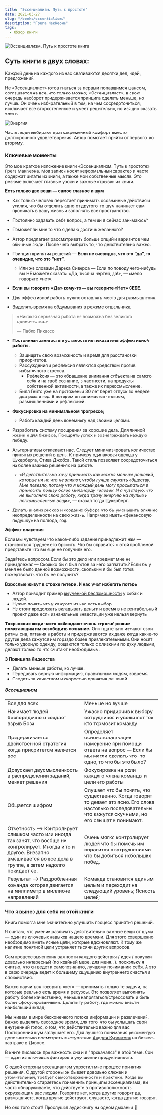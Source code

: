 ```yaml
---
title: "Эссенциализм. Путь к простоте"
date: 2021-03-27
slug: "/books/essentialism/"
description: "Грега МакКеона"
tags:
  - Обзор книги 
---
```


<div className="image-container">
    <div className="image_item">
        <img alt="Эссенциализм. Путь к простоте книга" src="/images/essentialism-book.jpg" />
    </div>
</div>

<style jsx>{`
  .image-container {
    width: 700px;
    height: 350px;
    margin: auto;
    position: relative;
    margin-bottom: 100px;
    text-align: center;
  }
  .image-container img {
    max-width: 100%;
    max-height: 100%;
  }
`}</style>

 ## Суть книги в двух словах:

Каждый день на каждого из нас сваливаются десятки дел, идей, предложений. 

Не «Эссенциалист» готов гнаться за первым попавшимся шансом, соглашается на все, что только можно; 
«Эссенциалист», в свою очередь наоборот придерживается принципа сделать меньше, но лучше. Он очень избирательный в том, на чем сосредоточиться, исключает все второстепенное и умеет решительно, но изящно сказать «нет».


<div className="image-cont">
    <div className="image_item">
        <img alt="Энергия" src="/images/essentialism-energy.jpeg" />
    </div>
</div>

<style jsx>{`
  .image-cont {
    width: 350px;
    height: 350px;
    margin: auto;
    position: relative;
    margin-bottom: -30px;
    align: center;
    text-align: center;
  }
  .image-cont img {
    max-width: 100%;
    max-height: 100%;
  }
`}</style>


Часто люди выбирают кратковременный комфорт вместо долгосрочного удовлетворения. Автор помогает прийти от первого, ко второму.  

### Ключевые моменты

Это мое краткое изложение книги «Эссенциализм. Путь к простоте» Грега МакКеона. Мои записи носят неформальный характер и часто содержат цитаты из книги, а также мои собственные мысли. Это резюме включает главные уроки и важные отрывки из книги.

**Есть только две вещи — самое главное и шум**

* Как только человек перестает  принимать осознанные действия и усилия, что бы отделить одно от другого, то шум начинает сам проникать в вашу жизнь и заполнять все пространство.
* Постоянно задавать себе вопрос, а тем ли я сейчас занимаюсь?
* Поможет ли мне то что я делаю достичь желанного?
* Автор предлагает рассматривать больше опций и вариантов чем обычные люди. После чего выбрать то, что действительно важно.


* Принцип принятия решений — **Если не очевидно, что это “да”, то очевидно, что это “нет”.**
    * Или же словами Дарека Сиверса — Если по поводу чего-нибудь вы НЕ можете сказать: «Да, тысяча чертей, да!», — смело говорите «нет».


* **Если вы говорите «Да» кому-то — вы говорите «Нет» СЕБЕ.**
* Для эффективной работы нужно оставлять место для размышления.
* Выделять время на обдумывания в режиме отшельника.

> «Никакая серьёзная работа не возможна без великого одиночества.»
>
> — Пабло Пикассо

* **Постоянная занятость и усталость не показатель эффективной работы.** 
    * Защищать свою возможность и время для расстановки приоритетов.
    * Рассуждения и рефлексия являются средством против избыточного стресса.
        * Рефле́ксия — это обращение внимания субъекта на самого себя и на своё сознание, в частности, на продукты собственной активности, а также их переосмысление.
    * Билл Гейтс уже на протяжении 30 лет берет отпуск по неделе два раза в год. В котором он занимается чтением, размышлениями и рефлексией.


* **Фокусировка на минимальном прогрессе;**
    * Работа каждый день понемногу над своими целями.

* Разработать систему поощрения за хорошие дела. Для личной жизни и для бизнеса; Поощрять успех и вознаграждать каждую победу.
* Альтернативы отвлекают нас. Следует минимизировать количество принятых решений в день. К примеру одинаковая одежда у Цукерберга, Стива Джобса. Такой стиль позволяет сосредоточиться на более важных решениях на работе.
    * _«Я действительно хочу принимать как можно меньше решений, которые ни на что не влияют, чтобы лучше служить обществу. Мне повезло, потому что я каждый день могу просыпаться и приносить пользу более миллиарду человек. И я чувствую, что не выполняю свою работу, когда трачу энергию на глупые и легкомысленные вещи»_, — сказал тогда Цукерберг.
* Делать анализ рисков и создание буфера что бы уменьшить влияние неопределенности на свою жизнь. Например иметь «финансовую подушку» на полгода, год.

**Эффект владения**

Если мы чувствуем что какое-либо задание принадлежит нам — становиться труднее его бросить. Что бы справится с этой проблемой представьте что вы еще не получили его. 

Задайтесь вопросом. Если бы это дело или предмет мне не принадлежал — Сколько бы я был готов за него заплатить? 
Если бы у меня не было данной возможности, скольким я бы был готов пожертвовать что бы ее получить? 


**Взрослые живут в страхе потери. И нас учат избегать потерь**

* Автор приводит пример [выученной беспомощности](https://ru.wikipedia.org/wiki/%D0%92%D1%8B%D1%83%D1%87%D0%B5%D0%BD%D0%BD%D0%B0%D1%8F_%D0%B1%D0%B5%D1%81%D0%BF%D0%BE%D0%BC%D0%BE%D1%89%D0%BD%D0%BE%D1%81%D1%82%D1%8C) у собак и людей.
* Нужно понять что у каждого из нас есть выбор.
* Не стоит продолжать вкладывать деньги и время в не рентабельный проект даже если изначальные инвестиции уже нельзя вернуть.  


**Творческие люди часто соблюдают очень строгий режим — помогающим им освободить сознание.** 
Они тщательно изучают свои ритмы сна, питания и работы и придерживаются их даже когда какие-то другие дела кажутся им гораздо более привлекательными. Они носят только удобную одежду, общаются только с близкими по духу людьми, делают только то что считают необходимым.  

**3 Принципа Лидерства**

* Делать меньше работы, но лучше.
* Передавать верную информацию, правильным людям, вовремя.
* Следить за качеством и скоростью принятия решений.

##### Эссенциализм

<table>
    <tr>
        <td>Все для всех</td>
        <td>Меньше но лучше</td>
    </tr>
    <tr>
        <td>Нанимает людей беспорядочно и создает взрыв Боза</td>
        <td>Ужасно придирчив к выбору сотрудников и увольняет тех кто тормозит команду</td>
    </tr>
    <tr>
        <td>Придерживается двойственной стратегии когда приоритетом является все</td>
        <td>Определяет основополагающее намерение при помощи ответа на вопрос — Если бы мы могли сделать что-то одно, то что бы это было?</td>
    </tr>
    <tr>
        <td>Допускает двусмысленность в распределении заданий, меняет решения</td>
        <td>Фокусировка на роли каждого члена команды и цели его работы</td>
    </tr>
    <tr>
        <td>Общается шифром</td>
        <td>Слушает что бы понять, что существенно. Когда говорит то делает это ясно. Его слова настолько последовательны что кажутся скучными, но его слышат и понимают.</td>
    </tr>
    <tr>
        <td>Отчетность —> Контролирует слишком часто или иногда так занят, что вообще не контролирует. Иногда и то и другое. Внезапно вмешивается во все дела в группе, а затем надолго покидает ее.</td>
        <td>Очень мягко контролирует людей что бы помочь им справится с затруднениями что бы добиться небольших побед.</td>
    </tr>
    <tr>
        <td>Результат —> Раздробленная команда которая двигается на миллиметр в миллионе направлений</td>
        <td>Команда становится единым целым и переходит на следующий уровень; Ясность целей;</td>
    </tr>
</table>


### Что я вынес для себя из этой книги 

Книга помогла мне значительно улучшить процесс принятия решений.

Я считаю, что умение различать действительно важные вещи от шума — один из ключевых навыков нашего времени. Для этого совершенно необходимо иметь ясные цели, которые вдохновляют. К тому же наличие понятной цели устраняет тысячи других вопросов.

Сам процесс выяснения важности каждого действия / идеи / покупки довольно интересный (по крайней мере, для меня…), поскольку я считаю, что он ведет к самопознанию, лучшему пониманию себя. А это в свою очередь ведет к большему ощущению внутреннего счастья и спокойствия.

Важно научиться говорить «нет» — принимать только те задачи, на которые реально есть время и ресурсы. Это позволяет выполнять работу более качественно, меньше напрягаться/стрессовать и быть более сфокусированными. Делать ту работу, где можно внести наибольший вклад;

Мы живем в мире бесконечного потока информации и развлечений. Важно выделять свободное время, для того, что бы услышать свой внутренний голос, о том, что действительно важно для вас. Посторонний шум заглушает его. Для лучшего понимания рекомендую дополнительно посмотреть выступление [Андрея Курпатова](https://www.youtube.com/watch?v=GbLclnu-QGc) на бизнес-завтраке в Давосе.

В книге писалось про важность сна и я "прокачался" в этой теме. Сон — один из ключевых факторов в улучшении продуктивности.

С одной стороны эссенциализм упростил мне процесс принятия решения. С другой стороны он бывает довольно сложен и утомительный, требует самоотверженности и практики. Когда вы действительно стараетесь применить принципы эссенциализма, вы часто обнаруживаете, что действуете в противоположность окружающим вас людям. Говорите нет, когда другие говорят да, размышляете, когда другие действуют, слушаете, когда другие говорят.

Но оно того стоит! Прослушал аудиокнигу на одном дыхании 🙂